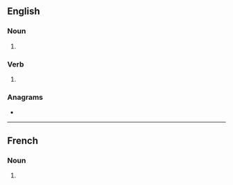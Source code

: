 {{also|goûts}}
==English==

===Noun===
{{head|en|noun form}}

# {{plural of|en|gout}}

===Verb===
{{head|en|verb form}}

# {{en-third-person singular of|gout}}

===Anagrams===
* {{anagrams|en|a=gostu|gusto}}

----

==French==

===Noun===
{{head|fr|noun plural form|g=m}}

# {{plural of|fr|gout}}